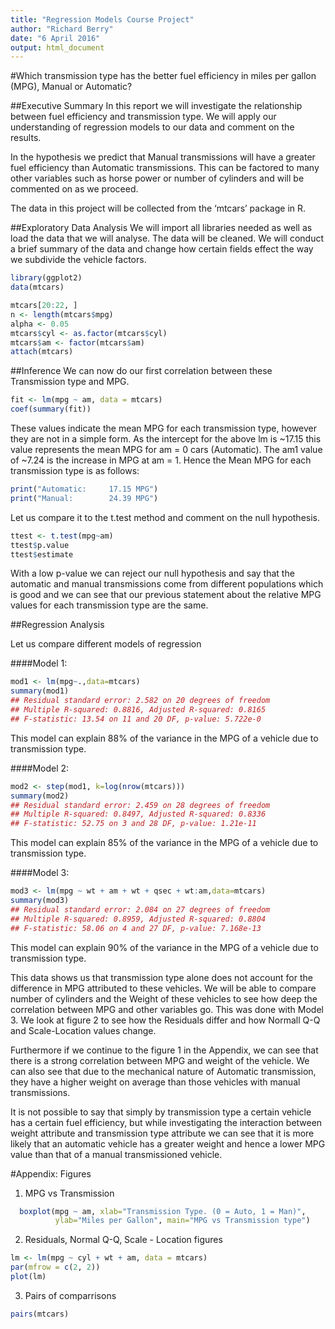 ```yaml
---
title: "Regression Models Course Project"
author: "Richard Berry"
date: "6 April 2016"
output: html_document
---
```


#Which transmission type has the better fuel efficiency in miles per gallon (MPG), Manual or Automatic?

##Executive Summary
In this report we will investigate the relationship between fuel efficiency and transmission type. We will apply our understanding of regression models to our data and comment on the results.

In the hypothesis we predict that Manual transmissions will have a greater fuel efficiency than Automatic transmissions. This can be factored to many other variables such as horse power or number of cylinders and will be commented on as we proceed.

The data in this project will be collected from the 'mtcars' package in R.

##Exploratory Data Analysis
We will import all libraries needed as well as load the data that we will analyse. The data will be cleaned. We will conduct a brief summary of the data and change how certain fields effect the way we subdivide the vehicle factors.

```r
library(ggplot2)
data(mtcars)

mtcars[20:22, ]
n <- length(mtcars$mpg)
alpha <- 0.05
mtcars$cyl <- as.factor(mtcars$cyl)
mtcars$am <- factor(mtcars$am)
attach(mtcars)
```

##Inference
We can now do our first correlation between these Transmission type and MPG.

```r
fit <- lm(mpg ~ am, data = mtcars)
coef(summary(fit))

```
These values indicate the mean  MPG for each transmission type, however they are not in a simple form. As the intercept for the above lm is ~17.15 this value represents the mean MPG for am = 0 cars (Automatic). The am1 value of ~7.24 is the increase in MPG at am = 1. Hence the Mean MPG for each transmission type is as follows:

```r
print("Automatic:     17.15 MPG")
print("Manual:        24.39 MPG")
```
Let us compare it to the t.test method and comment on the null hypothesis.
```r
ttest <- t.test(mpg~am)
ttest$p.value
ttest$estimate
```

With a low p-value we can reject our null hypothesis and say that the automatic and manual transmissions come from different populations which is good and we can see that our previous statement about the relative MPG values for each transmission type are the same.

##Regression Analysis

Let us compare different models of regression

####Model 1:
```r
mod1 <- lm(mpg~.,data=mtcars)
summary(mod1)
## Residual standard error: 2.582 on 20 degrees of freedom
## Multiple R-squared: 0.8816, Adjusted R-squared: 0.8165
## F-statistic: 13.54 on 11 and 20 DF, p-value: 5.722e-0
```
This model can explain 88% of the variance in the MPG of a vehicle due to transmission type.

####Model 2:

```r
mod2 <- step(mod1, k=log(nrow(mtcars)))
summary(mod2)
## Residual standard error: 2.459 on 28 degrees of freedom
## Multiple R-squared: 0.8497, Adjusted R-squared: 0.8336
## F-statistic: 52.75 on 3 and 28 DF, p-value: 1.21e-11
```
This model can explain 85% of the variance in the MPG of a vehicle due to transmission type.

####Model 3:

```r
mod3 <- lm(mpg ~ wt + am + wt + qsec + wt:am,data=mtcars)
summary(mod3)
## Residual standard error: 2.084 on 27 degrees of freedom
## Multiple R-squared: 0.8959, Adjusted R-squared: 0.8804
## F-statistic: 58.06 on 4 and 27 DF, p-value: 7.168e-13
```
This model can explain 90% of the variance in the MPG of a vehicle due to transmission type.

This data shows us that transmission type alone does not account for the difference in MPG attributed to these vehicles. We will be able to compare number of cylinders and the Weight of these vehicles to see how deep the correlation between MPG and other variables go. This was done with Model 3. We look at figure 2 to see how the Residuals differ and how Normall Q-Q and Scale-Location values change. 

Furthermore if we continue to the figure 1 in the Appendix, we can see that there is a strong correlation between MPG and weight of the vehicle. We can also see that due to the mechanical nature of Automatic transmission, they have a higher weight on average than those vehicles with manual transmissions.

It is not possible to say that simply by transmission type a certain vehicle has a certain fuel efficiency, but while investigating the interaction between weight attribute and transmission type attribute we can see that it is more likely that an automatic vehicle has a greater weight and hence a lower MPG value than that of a manual transmissioned vehicle.

#Appendix: Figures

1. MPG vs Transmission

```r
  boxplot(mpg ~ am, xlab="Transmission Type. (0 = Auto, 1 = Man)", 
          ylab="Miles per Gallon", main="MPG vs Transmission type")
```
2. Residuals, Normal Q-Q, Scale - Location figures
```r
lm <- lm(mpg ~ cyl + wt + am, data = mtcars)
par(mfrow = c(2, 2))
plot(lm)
```
3. Pairs of comparrisons

```r
pairs(mtcars)
```
